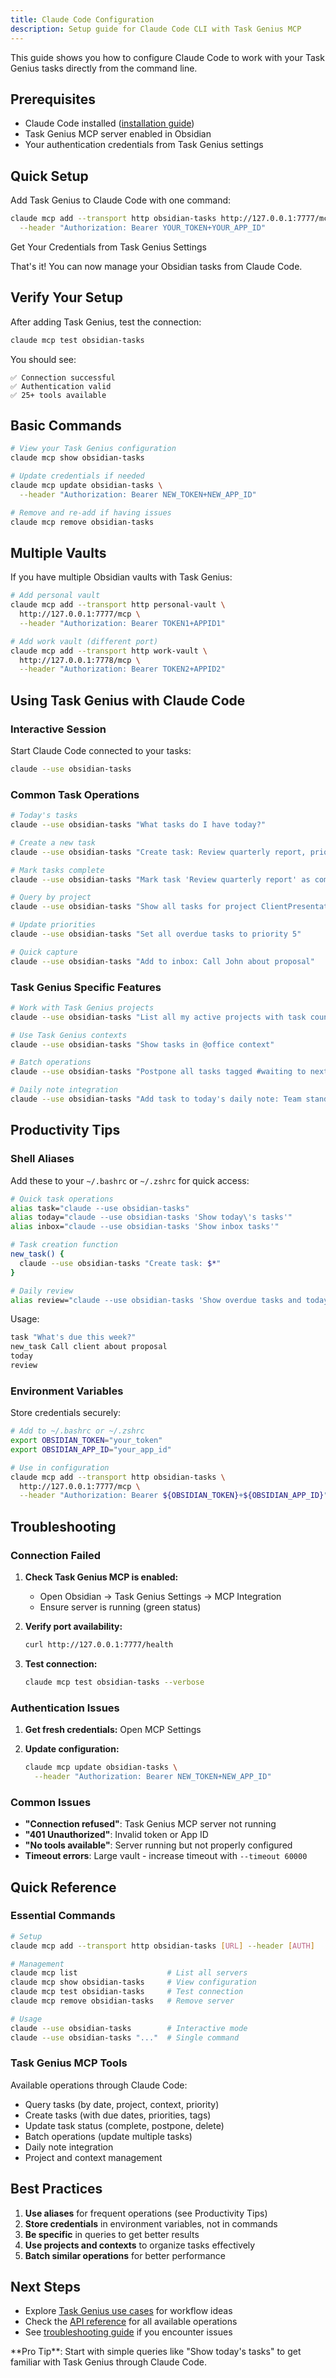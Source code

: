 ```yaml
---
title: Claude Code Configuration
description: Setup guide for Claude Code CLI with Task Genius MCP
---
```


This guide shows you how to configure Claude Code to work with your Task Genius tasks directly from the command line.

## Prerequisites

- Claude Code installed ([installation guide](https://claude.ai/code))
- Task Genius MCP server enabled in Obsidian
- Your authentication credentials from Task Genius settings

## Quick Setup

Add Task Genius to Claude Code with one command:

```bash
claude mcp add --transport http obsidian-tasks http://127.0.0.1:7777/mcp \
  --header "Authorization: Bearer YOUR_TOKEN+YOUR_APP_ID"
```

<DeepLinkButton href="obsidian://task-genius/settings?tab=mcp-integration">
  Get Your Credentials from Task Genius Settings
</DeepLinkButton>

That's it! You can now manage your Obsidian tasks from Claude Code.

## Verify Your Setup

After adding Task Genius, test the connection:

```bash
claude mcp test obsidian-tasks
```

You should see:
```
✅ Connection successful
✅ Authentication valid
✅ 25+ tools available
```

## Basic Commands

```bash
# View your Task Genius configuration
claude mcp show obsidian-tasks

# Update credentials if needed
claude mcp update obsidian-tasks \
  --header "Authorization: Bearer NEW_TOKEN+NEW_APP_ID"

# Remove and re-add if having issues
claude mcp remove obsidian-tasks
```

## Multiple Vaults

If you have multiple Obsidian vaults with Task Genius:

```bash
# Add personal vault
claude mcp add --transport http personal-vault \
  http://127.0.0.1:7777/mcp \
  --header "Authorization: Bearer TOKEN1+APPID1"

# Add work vault (different port)
claude mcp add --transport http work-vault \
  http://127.0.0.1:7778/mcp \
  --header "Authorization: Bearer TOKEN2+APPID2"
```

## Using Task Genius with Claude Code

### Interactive Session

Start Claude Code connected to your tasks:

```bash
claude --use obsidian-tasks
```

### Common Task Operations

```bash
# Today's tasks
claude --use obsidian-tasks "What tasks do I have today?"

# Create a new task
claude --use obsidian-tasks "Create task: Review quarterly report, priority 4, due tomorrow"

# Mark tasks complete
claude --use obsidian-tasks "Mark task 'Review quarterly report' as complete"

# Query by project
claude --use obsidian-tasks "Show all tasks for project ClientPresentation"

# Update priorities
claude --use obsidian-tasks "Set all overdue tasks to priority 5"

# Quick capture
claude --use obsidian-tasks "Add to inbox: Call John about proposal"
```

### Task Genius Specific Features

```bash
# Work with Task Genius projects
claude --use obsidian-tasks "List all my active projects with task counts"

# Use Task Genius contexts
claude --use obsidian-tasks "Show tasks in @office context"

# Batch operations
claude --use obsidian-tasks "Postpone all tasks tagged #waiting to next week"

# Daily note integration
claude --use obsidian-tasks "Add task to today's daily note: Team standup at 10am"
```

## Productivity Tips

### Shell Aliases

Add these to your `~/.bashrc` or `~/.zshrc` for quick access:

```bash
# Quick task operations
alias task="claude --use obsidian-tasks"
alias today="claude --use obsidian-tasks 'Show today\'s tasks'"
alias inbox="claude --use obsidian-tasks 'Show inbox tasks'"

# Task creation function
new_task() {
  claude --use obsidian-tasks "Create task: $*"
}

# Daily review
alias review="claude --use obsidian-tasks 'Show overdue tasks and today\'s priorities'"
```

Usage:
```bash
task "What's due this week?"
new_task Call client about proposal
today
review
```

### Environment Variables

Store credentials securely:

```bash
# Add to ~/.bashrc or ~/.zshrc
export OBSIDIAN_TOKEN="your_token"
export OBSIDIAN_APP_ID="your_app_id"

# Use in configuration
claude mcp add --transport http obsidian-tasks \
  http://127.0.0.1:7777/mcp \
  --header "Authorization: Bearer ${OBSIDIAN_TOKEN}+${OBSIDIAN_APP_ID}"
```


## Troubleshooting

### Connection Failed

1. **Check Task Genius MCP is enabled:**
   - Open Obsidian → Task Genius Settings → MCP Integration
   - Ensure server is running (green status)

2. **Verify port availability:**
   ```bash
   curl http://127.0.0.1:7777/health
   ```

3. **Test connection:**
   ```bash
   claude mcp test obsidian-tasks --verbose
   ```

### Authentication Issues

1. **Get fresh credentials:**
   <DeepLinkButton href="obsidian://task-genius/settings?tab=mcp-integration">Open MCP Settings</DeepLinkButton>

2. **Update configuration:**
   ```bash
   claude mcp update obsidian-tasks \
     --header "Authorization: Bearer NEW_TOKEN+NEW_APP_ID"
   ```

### Common Issues

- **"Connection refused"**: Task Genius MCP server not running
- **"401 Unauthorized"**: Invalid token or App ID
- **"No tools available"**: Server running but not properly configured
- **Timeout errors**: Large vault - increase timeout with `--timeout 60000`

## Quick Reference

### Essential Commands

```bash
# Setup
claude mcp add --transport http obsidian-tasks [URL] --header [AUTH]

# Management
claude mcp list                    # List all servers
claude mcp show obsidian-tasks     # View configuration
claude mcp test obsidian-tasks     # Test connection
claude mcp remove obsidian-tasks   # Remove server

# Usage
claude --use obsidian-tasks        # Interactive mode
claude --use obsidian-tasks "..."  # Single command
```

### Task Genius MCP Tools

Available operations through Claude Code:
- Query tasks (by date, project, context, priority)
- Create tasks (with due dates, priorities, tags)
- Update task status (complete, postpone, delete)
- Batch operations (update multiple tasks)
- Daily note integration
- Project and context management

## Best Practices

1. **Use aliases** for frequent operations (see Productivity Tips)
2. **Store credentials** in environment variables, not in commands
3. **Be specific** in queries to get better results
4. **Use projects and contexts** to organize tasks effectively
5. **Batch similar operations** for better performance

## Next Steps

- Explore [Task Genius use cases](/docs/mcp-integration/use-cases) for workflow ideas
- Check the [API reference](/docs/mcp-integration/api-reference) for all available operations
- See [troubleshooting guide](/docs/mcp-integration/troubleshooting) if you encounter issues

<Callout type="success">
  **Pro Tip**: Start with simple queries like "Show today's tasks" to get familiar with Task Genius through Claude Code.
</Callout>
